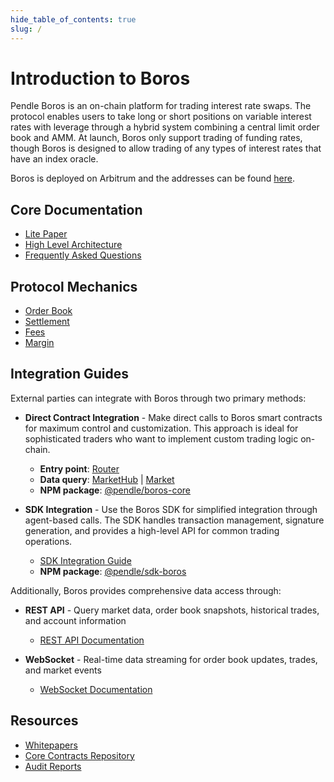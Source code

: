 ```yaml
---
hide_table_of_contents: true
slug: /
---
```


# Introduction to Boros

Pendle Boros is an on-chain platform for trading interest rate swaps. The protocol enables users to take long or short positions on variable interest rates with leverage through a hybrid system combining a central limit order book and AMM. At launch, Boros only support trading of funding rates, though Boros is designed to allow trading of any types of interest rates that have an index oracle.

Boros is deployed on Arbitrum and the addresses can be found [here](https://github.com/pendle-finance/boros-core-public/tree/main/deployments).

## Core Documentation

- [Lite Paper](./LitePaper.mdx)
- [High Level Architecture](./HighLevelArchitecture.mdx)
- [Frequently Asked Questions](./FAQ.mdx)

## Protocol Mechanics

- [Order Book](./Mechanics/OrderBook.mdx)
- [Settlement](./Mechanics/Settlement.mdx)
- [Fees](./Mechanics/Fees.mdx)
- [Margin](./Mechanics/Margin.mdx)

## Integration Guides

External parties can integrate with Boros through two primary methods:

- **Direct Contract Integration** - Make direct calls to Boros smart contracts for maximum control and customization. This approach is ideal for sophisticated traders who want to implement custom trading logic on-chain.

  - **Entry point**: [Router](./Contracts/Router.mdx)
  - **Data query**: [MarketHub](./Contracts/MarketHub.mdx) | [Market](./Contracts/Market.mdx)
  - **NPM package**: [@pendle/boros-core](https://www.npmjs.com/package/@pendle/boros-core)

- **SDK Integration** - Use the Boros SDK for simplified integration through agent-based calls. The SDK handles transaction management, signature generation, and provides a high-level API for common trading operations.
  - [SDK Integration Guide](./Backend/SDK.mdx)
  - **NPM package**: [@pendle/sdk-boros](https://www.npmjs.com/package/@pendle/sdk-boros)

Additionally, Boros provides comprehensive data access through:

- **REST API** - Query market data, order book snapshots, historical trades, and account information

  - [REST API Documentation](./Backend/REST%20API.mdx)

- **WebSocket** - Real-time data streaming for order book updates, trades, and market events
  - [WebSocket Documentation](./Backend/WebSocket.mdx)

## Resources

- [Whitepapers](https://github.com/pendle-finance/boros-core-public/tree/main/whitepapers)
- [Core Contracts Repository](https://github.com/pendle-finance/boros-core-public)
- [Audit Reports](https://github.com/pendle-finance/boros-core-public/tree/main/audits/)
